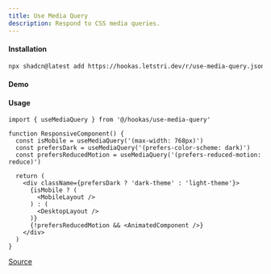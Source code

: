 ```yaml
---
title: Use Media Query
description: Respond to CSS media queries.
---
```


#### Installation

```bash
npx shadcn@latest add https://hookas.letstri.dev/r/use-media-query.json
```

#### Demo


<MediaQueryDemo />

#### Usage

```tsx
import { useMediaQuery } from '@/hookas/use-media-query'

function ResponsiveComponent() {
  const isMobile = useMediaQuery('(max-width: 768px)')
  const prefersDark = useMediaQuery('(prefers-color-scheme: dark)')
  const prefersReducedMotion = useMediaQuery('(prefers-reduced-motion: reduce)')

  return (
    <div className={prefersDark ? 'dark-theme' : 'light-theme'}>
      {isMobile ? (
        <MobileLayout />
      ) : (
        <DesktopLayout />
      )}
      {!prefersReducedMotion && <AnimatedComponent />}
    </div>
  )
}
```

[Source](https://github.com/letstri/hookas/blob/main/registry/hooks/use-media-query.ts)
